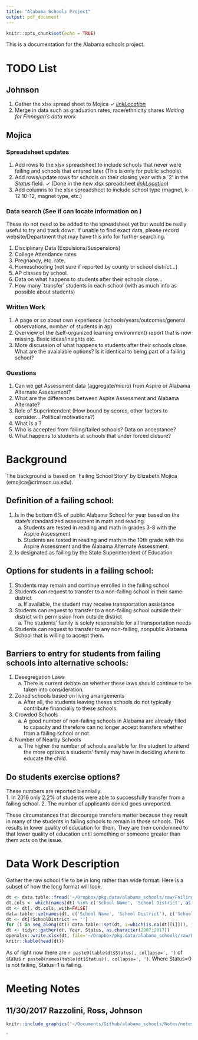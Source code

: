 ```yaml
---
title: "Alabama Schools Project"
output: pdf_document
---
```


```r
knitr::opts_chunk$set(echo = TRUE)
```

This is a documentation for the Alabama schools project. 

# TODO List

## Johnson
1. Gather the xlsx spread sheet to Mojica $\checkmark$ *[linkLocation](https://www.dropbox.com/s/ppctui3w1tpye05/Failing%20Schools%20Panel%20Reformat.xlsx?dl=0)*
2. Merge in data such as graduation rates, race/ethnicity shares *Waiting for Finnegan's data work*

##  Mojica

### Spreadsheet updates

1. Add rows to the xlsx spreadsheet to include schools that never were failing and schools that entered later (This is only for public schools). 
2. Add rows/update rows for schools on their closing year with a `2' in the *Status* field. $\checkmark$ 
(Done in the new xlsx spreadsheet *[linkLocation](https://www.dropbox.com/s/ppctui3w1tpye05/Failing%20Schools%20Panel%20Reformat.xlsx?dl=0)*) 
3. Add columns to the xlsx spreadsheet to include school type (magnet, k-12 10-12, magnet type, etc.)

### Data search (See if can locate information on )

These do not need to be added to the spreadsheet yet but would be really useful to try and track down. If unable to find exact data, please record website/Department that may have this info for further searching.

1. Disciplinary Data (Expulsions/Suspensions)
2. College Attendance rates
3. Pregnancy, etc. rate.
4. Homeschooling (not sure if reported by county or school district...)
5. AP classes by school.
6. Data on what happens to students after their schools close...
7. How many `transfer' students in each school (with as much info as possible about students)

### Written Work

1. A page or so about own experience (schools/years/outcomes/general observations, number of students in ap)
2. Overview of the (self-organized learning environment) report that is now missing. Basic ideas/insights etc.
3. More discussion of what happens to students after their schools close. What are the avaialable options? Is it identical to being part of a failing school?

### Questions

1. Can we get Assessment data (aggregate/micro) from Aspire or Alabama Alternate Assessment? 
2. What are the differences between Aspire Assessment and Alabama Alternate?
3. Role of Superintendent (How bound by scores, other factors to consider... Political motivations?)
4. What is a \textit{non-failing, nonpublic Alabama School that is willing to accept them}? 
5. Who is accepted from failing/failed schools? Data on acceptance?
6. What happens to students at schools that under forced closure?


\clearpage

# Background 

The background is based on `Failing School Story' by Elizabeth Mojica (emojica@crimson.ua.edu).

## Definition of a failing school:

1. Is in the bottom 6% of public Alabama School for year based on the state’s standardized assessment in math and reading. 
    a. Students are tested in reading and math in grades 3-8 with the Aspire Assessment 
    b. Students are tested in reading and math in the 10th grade with the Aspire Assessment and the Alabama Alternate Assessment. 
2. Is designated as failing by the State Superintendent of Education

## Options for students in a failing school:

1. Students may remain and continue enrolled in the failing school
2. Students can request to transfer to a non-failing school in their same district
    a. If available, the student may receive transportation assistance 
3. Students can request to transfer to a non-failing school outside their district with permission from outside district 
    a. The students’ family is solely responsible for all transportation needs 
4. Students can request to transfer to any non-failing, nonpublic Alabama School that is willing to accept them.

## Barriers to entry for students from failing schools into alternative schools:

1. Desegregation Laws
    a. There is current debate on whether these laws should continue to be taken into consideration. 
2. Zoned schools based on living arrangements
    a. After all, the students leaving theses schools do not typically contribute financially to these schools. 
3. Crowded Schools
    a. A good number of non-failing schools in Alabama are already filled to capacity and therefore can no longer accept transfers whether from a failing school or not.
4. Number of Nearby Schools
    a. The higher the number of schools available for the student to attend the more options a students’ family may have in deciding where to educate the child. 

## Do students exercise options?

These numbers are reported biennially.  
1. In 2016 only 2.2% of students were able to successfully transfer from a failing school. 
2. The number of applicants denied goes unreported. 

These circumstances that discourage transfers matter because they result in many of the students in failing schools to remain in those schools. This results in lower quality of education for them. They are then condemned to that lower quality of education until something or someone greater than them acts on the issue.

# Data Work Description

Gather the raw school file to be in long rather than wide format. Here is a subset of how the long format will look.

```r
dt <- data.table::fread('~/Dropbox/pkg.data/alabama_schools/raw/Failing Schools Panel.csv', header = TRUE)
dt.cols <- which(names(dt) %in% c('School Name', 'School District', as.character(2007:2017)))
dt <- dt[, dt.cols, with=FALSE]
data.table::setnames(dt, c('School Name', 'School District'), c('SchoolName', 'SchoolDistrict'))
dt <- dt[!SchoolDistrict == '']
for (i in seq_along(dt)) data.table::set(dt, i=which(is.na(dt[[i]])), j=i, value=2)
dt <- tidyr::gather(dt, Year, Status, as.character(2007:2017))
openxlsx::write.xlsx(dt, file='~/Dropbox/pkg.data/alabama_schools/raw/Failing Schools Panel Reformat.xlsx')
knitr::kable(head(dt))
```

As of right now there are `r paste0(table(dt$Status), collapse=', ')` of status `r paste0(names(table(dt$Status)), collapse=', ')`. Where Status=0 is not failing, Status=1 is failing.

\clearpage

# Meeting Notes

## 11/30/2017 Razzolini, Ross, Johnson

```r
knitr::include_graphics('~/Documents/Github/alabama_schools/Notes/notes_11_30_2017.jpg')
```

`
